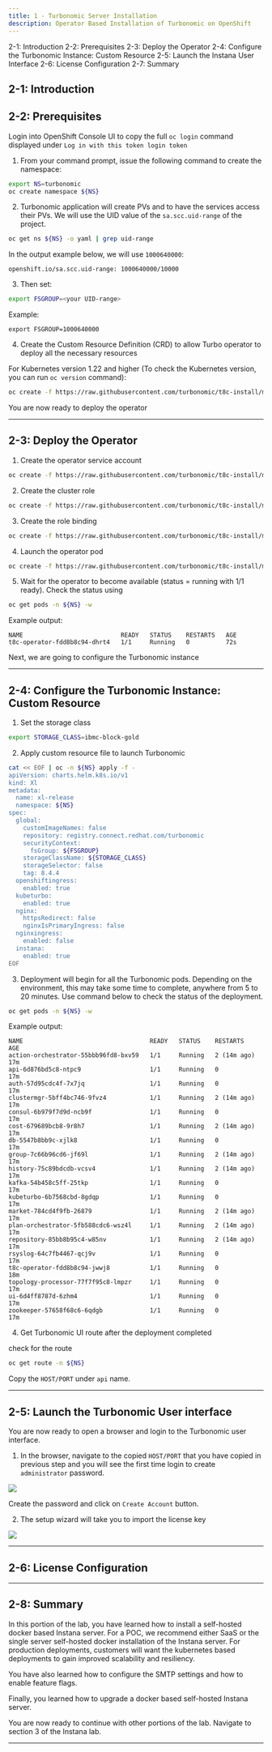 ```yaml
---
title: 1 - Turbonomic Server Installation
description: Operator Based Installation of Turbonomic on OpenShift
---
```


<AnchorLinks>
  <AnchorLink>2-1: Introduction</AnchorLink>
  <AnchorLink>2-2: Prerequisites</AnchorLink>
  <AnchorLink>2-3: Deploy the Operator</AnchorLink>
  <AnchorLink>2-4: Configure the Turbonomic Instance: Custom Resource</AnchorLink>
  <AnchorLink>2-5: Launch the Instana User Interface</AnchorLink>
  <AnchorLink>2-6: License Configuration</AnchorLink>
  <AnchorLink>2-7: Summary</AnchorLink>
</AnchorLinks>

## 2-1:  Introduction


## 2-2:  Prerequisites

Login into OpenShift Console UI to copy the full `oc login` command displayed under `Log in with this token login token`

1) From your command prompt, issue the following command to create the namespace:
```sh
export NS=turbonomic
oc create namespace ${NS}
```

2) Turbonomic application will create PVs and to have the services access their PVs. We will use the UID value of the `sa.scc.uid-range` of the project.

```sh
oc get ns ${NS} -o yaml | grep uid-range
```

In the output example below, we will use `1000640000`:

```
openshift.io/sa.scc.uid-range: 1000640000/10000
```

3) Then set:

```sh
export FSGROUP=<your UID-range>
```

Example:

```
export FSGROUP=1000640000
```

4) Create the Custom Resource Definition (CRD) to allow Turbo operator to deploy all the necessary resources

For Kubernetes version 1.22 and higher (To check the Kubernetes version, you can run `oc version` command):

```sh
oc create -f https://raw.githubusercontent.com/turbonomic/t8c-install/master/operator/config/crd/bases/charts.helm.k8s.io_xls.yaml
```

You are now ready to deploy the operator


***

## 2-3:  Deploy the Operator

1) Create the operator service account 
```sh
oc create -f https://raw.githubusercontent.com/turbonomic/t8c-install/master/operator/deploy/service_account.yaml -n ${NS}
```

2) Create the cluster role
```sh
oc create -f https://raw.githubusercontent.com/turbonomic/t8c-install/master/operator/deploy/cluster_role.yaml -n ${NS}
```

3) Create the role binding
```sh
oc create -f https://raw.githubusercontent.com/turbonomic/t8c-install/master/operator/deploy/cluster_role_binding.yaml -n ${NS}
```

4) Launch the operator pod
```sh
oc create -f https://raw.githubusercontent.com/turbonomic/t8c-install/master/operator/deploy/operator.yaml -n ${NS}
```

5) Wait for the operator to become available (status = running with 1/1 ready). Check the status using

```sh
oc get pods -n ${NS} -w
```

Example output:

```
NAME                           READY   STATUS    RESTARTS   AGE
t8c-operator-fdd8b8c94-dhrt4   1/1     Running   0          72s
```

Next, we are going to configure the Turbonomic instance

***

## 2-4:  Configure the Turbonomic Instance: Custom Resource

1) Set the storage class
```sh
export STORAGE_CLASS=ibmc-block-gold
```

2) Apply custom resource file to launch Turbonomic
```sh
cat << EOF | oc -n ${NS} apply -f -
apiVersion: charts.helm.k8s.io/v1
kind: Xl
metadata:
  name: xl-release
  namespace: ${NS}
spec:
  global:
    customImageNames: false
    repository: registry.connect.redhat.com/turbonomic
    securityContext:
      fsGroup: ${FSGROUP}
    storageClassName: ${STORAGE_CLASS}
    storageSelector: false
    tag: 8.4.4
  openshiftingress:
    enabled: true
  kubeturbo:
    enabled: true
  nginx:
    httpsRedirect: false
    nginxIsPrimaryIngress: false
  nginxingress:
    enabled: false
  instana:
    enabled: true
EOF
```

3) Deployment will begin for all the Turbonomic pods. Depending on the environment, this may take some time to complete, anywhere from 5 to 20 minutes. Use command below to check the status of the deployment. 

```sh
oc get pods -n ${NS} -w
```

Example output:

```
NAME                                   READY   STATUS    RESTARTS      AGE
action-orchestrator-55bbb96fd8-bxv59   1/1     Running   2 (14m ago)   17m
api-6d876bd5c8-ntpc9                   1/1     Running   0             17m
auth-57d95cdc4f-7x7jq                  1/1     Running   0             17m
clustermgr-5bff4bc746-9fvz4            1/1     Running   2 (14m ago)   17m
consul-6b979f7d9d-ncb9f                1/1     Running   0             17m
cost-679689bcb8-9r8h7                  1/1     Running   2 (14m ago)   17m
db-5547b8bb9c-xjlk8                    1/1     Running   0             17m
group-7c66b96cd6-jf69l                 1/1     Running   2 (14m ago)   17m
history-75c89bdcdb-vcsv4               1/1     Running   2 (14m ago)   17m
kafka-54b458c5ff-25tkp                 1/1     Running   0             17m
kubeturbo-6b7568cbd-8gdqp              1/1     Running   0             17m
market-784cd4f9fb-26879                1/1     Running   2 (14m ago)   17m
plan-orchestrator-5fb588cdc6-wsz4l     1/1     Running   2 (14m ago)   17m
repository-85bb8b95c4-w85nv            1/1     Running   2 (14m ago)   17m
rsyslog-64c7fb4467-qcj9v               1/1     Running   0             17m
t8c-operator-fdd8b8c94-jwwj8           1/1     Running   0             18m
topology-processor-77f7f95c8-lmpzr     1/1     Running   0             17m
ui-6d4ff8787d-6zhm4                    1/1     Running   0             17m
zookeeper-57658f68c6-6qdgb             1/1     Running   0             17m
```

4) Get Turbonomic UI route after the deployment completed

check for the route

```sh
oc get route -n ${NS}
```

Copy the `HOST/PORT` under `api` name.

***

## 2-5:  Launch the Turbonomic User interface

You are now ready to open a browser and login to the Turbonomic user interface.

1) In the browser, navigate to the copied `HOST/PORT` that you have copied in previous step and you will see the first time login to create `administrator` password.

![](images/firstTimeLogin.png)

Create the password and click on `Create Account` button.

2) The setup wizard will take you to import the license key

![](images/license1.png)

***

## 2-6:  License Configuration


***


## 2-8:  Summary

In this portion of the lab, you have learned how to install a self-hosted docker based Instana server.  For a POC, we recommend either SaaS or the single server self-hosted docker installation of the Instana server.  For production deployments, customers will want the kubernetes based deployments to gain improved scalability and resiliency.

You have also learned how to configure the SMTP settings and how to enable feature flags.

Finally, you learned how to upgrade a docker based self-hosted Instana server.

You are now ready to continue with other portions of the lab.    Navigate to section 3 of the Instana lab.

***






